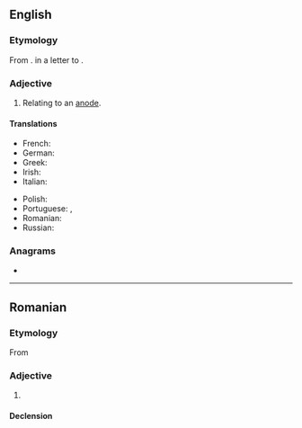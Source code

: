 ==English==

===Etymology===
From {{suffix|en|anode|ic}}. {{coin|en|William Whewell|in=1837}} in a letter to {{w|Michael Faraday}}.

===Adjective===
{{en-adj|-}}

# Relating to an [[anode]].

====Translations====
{{trans-top|relating to an anode}}
* French: {{t+|fr|anodique}}
* German: {{t+|de|anodisch|}}
* Greek: {{t|el|ανοδοδικός}}
* Irish: {{t|ga|anóideach}}
* Italian: {{t+|it|anodico}}
{{trans-mid}}
* Polish: {{t|pl|anodowy|m}}
* Portuguese: {{t+|pt|anódico}}, {{t|pt|anodal}}
* Romanian: {{t+|ro|anodic}}
* Russian: {{t+|ru|ано́дный}}
{{trans-bottom}}

===Anagrams===
* {{anagrams|en|a=acdino|Adonic|on acid}}

----

==Romanian==

===Etymology===
From {{bor|ro|fr|anodique}}

===Adjective===
{{ro-adj}}

# {{l|en|anodic}}

====Declension====
{{ro-decl-adj}}